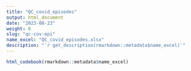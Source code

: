 ```yaml
---
title: "QC_covid_episodes"
output: html_document
date: "2023-08-23"
weight: 6
slug: "qc-cov-epi"
name_excel: "QC_covid_episodes.xlsx"
description: "`r get_description(rmarkdown::metadata$name_excel)`"
---
```


```r
html_codebook(rmarkdown::metadata$name_excel)
```